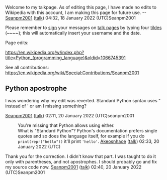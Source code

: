 Welcome to my talkpage. As of editing this page, I have made no edits to Wikipedia with this account, I am making this page for future use.
--[[User:Seanpm2001|Seanpm2001]] ([[User talk:Seanpm2001#top|talk]]) 04:32, 18 January 2022 (UTC)Seanpm2001

Please remember to [[Wikipedia:Signatures|sign]] your messages on [[Help:Talk pages|talk page]]s by typing four [[tilde]]s (<nowiki>~~~~</nowiki>); this will automatically insert your username and the date.

Page edits: 

https://en.wikipedia.org/w/index.php?title=Python_(programming_language)&oldid=1066745391

See all contributions: https://en.wikipedia.org/wiki/Special:Contributions/Seanpm2001

== Python apostrophe ==

I was wondering why my edit was reverted. Standard Python syntax uses " instead of ' or am I missing something?

[[User:Seanpm2001|Seanpm2001]] ([[User talk:Seanpm2001|talk]]) 02:11, 20 January 2022 (UTC)seanpm2001
: You're missing that Python allows using either.
: What is "Standard Python"? Python's documentation prefers single quotes and so does the language itself, for example if you do <code>print(repr("hello"))</code> it'll print <code>'hello'</code>. [[User:Akeosnhaoe|Akeosnhaoe]] ([[User talk:Akeosnhaoe#top|talk]]) 02:33, 20 January 2022 (UTC)
Thank you for the correction. I didn't know that part. I was taught to do it only with parentheses, and not apostrophes. I should probably go and fix my source code now. [[User:Seanpm2001|Seanpm2001]] ([[User talk:Seanpm2001|talk]]) 02:40, 20 January 2022 (UTC)Seanpm2001
